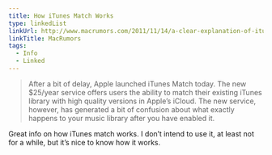 ```yaml
---
title: How iTunes Match Works
type: linkedList
linkUrl: http://www.macrumors.com/2011/11/14/a-clear-explanation-of-itunes-match/
linkTitle: MacRumors
tags:
  - Info
  - Linked
---
```


> After a bit of delay, Apple launched iTunes Match today. The new $25/year service offers users the ability to match their existing iTunes library with high quality versions in Apple’s iCloud. The new service, however, has generated a bit of confusion about what exactly happens to your music library after you have enabled it.

Great info on how iTunes match works. I don’t intend to use it, at least not for a while, but it’s nice to know how it works.

